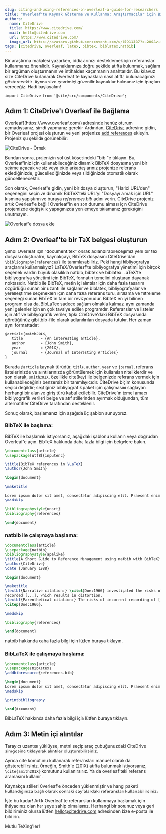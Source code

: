 ```yaml
---
slug: citing-and-using-references-on-overleaf-a-guide-for-researchers
title: "Overleaf'te Kaynak Gösterme ve Kullanma: Araştırmacılar için Bir Kılavuz"
authors:
  name: CiteDrive
  title: https://www.citedrive.com/
  mail: hello@citedrive.com
  url: https://www.citedrive.com/
  image_url: https://avatars.githubusercontent.com/u/65911387?s=200&v=4
tags: [citedrive, overleaf, latex, bibtex, biblatex,natbib]
---
```


Bir araştırma makalesi yazarken, iddialarınızı desteklemek için referanslar kullanmanız önemlidir. Kaynaklarınıza doğru şekilde atıfta bulunmak, sağlam bir argüman oluşturmanın ve intihalden kaçınmanın anahtarıdır. Bu kılavuz size CiteDrive kullanarak Overleaf'te kaynaklara nasıl atıfta bulunacağınızı gösterecektir. Ayrıca size çevrimiçi güvenilir kaynaklar bulmanız için ipuçları vereceğiz. Hadi başlayalım!

```mdx-code-block
import CiteDrive from '@site/src/components/CiteDrive';
```
<CiteDrive /> 

## Adım 1: CiteDrive'ı Overleaf ile Bağlama

Overleaf](https://www.overleaf.com/) adresinde henüz oturum açmadıysanız, şimdi yapmanız gerekir. Ardından, [CiteDrive](https://www.citedrive.com/) adresine gidin, bir Overleaf projesi oluşturun ve yeni projenize [add references](https://citedrive.medium.com/adding-bibliographic-references-to-overleaf-with-citedrive-325f131e3ca2) ekleyin. Projeniz şu şekilde görünebilir:

![CiteDrive - Örnek](@site/static/img/tutorial/citedrive_project_example.png)

Bundan sonra, projenizin sol üst köşesindeki "bib "e tıklayın. Bu, Overleaf'iniz için kullanabileceğiniz dinamik BibTeX dosyasına yeni bir sekme açacak ve siz veya ekip arkadaşlarınız projenize referans eklediğinizde, güncellediğinizde veya sildiğinizde otomatik olarak güncellenecektir.



Son olarak, Overleaf'e gidin, yeni bir dosya oluşturun, "Harici URL'den" seçeneğini seçin ve dinamik BibTeX'teki URL'yi "Dosyayı almak için URL" kısmına yapıştırın ve buraya *references.bib* adını verin.
CiteDrive projeniz artık Overleaf'e bağlı! Overleaf'in en son durumu alması için CiteDrive projemizde değişiklik yaptığınızda yenilemeye tıklamanız gerektiğini unutmayın.

![Overleaf'e dosya ekle](@site/static/img/tutorial/export_bib_to_overleaf.png)

## Adım 2: Overleaf'te bir TeX belgesi oluşturun

Şimdi Overleaf için "document.tex" olarak adlandırabileceğimiz yeni bir tex dosyası oluşturalım, kaynakçayı, BibTeX dosyasını CiteDrive'dan `\bibliography{references}` ile tanımlayabiliriz. Peki hangi bibliyografya araçlarını kullanmalıyız? LaTeX/Overleaf'te bibliyografya yönetimi için birçok seçenek vardır: büyük olasılıkla natbib, bibtex ve biblatex. LaTeX'te bibliyografya yönetimi için BibTeX, formatın temelini oluşturan dayanak noktasıdır. Natbib ile BibTeX, metin içi alıntılar için daha fazla tasarım özgürlüğü sunan bir uzantı ile sağlanır ve biblatex, bibliyografyalar ve yerelleştirme seçenekleri için daha fazla referans türü, sıralama ve filtreleme seçeneği sunan BibTeX'in tam bir revizyonudur. BibteX en iyi bilinen program olsa da, BibLaTex sadece sağlam olmakla kalmaz, aynı zamanda yeni gelenler için en çok tavsiye edilen programdır. Referanslar ve listeler için atıf ve bibliyografik veriler, tıpkı CiteDrive'daki BibTeX dosyasında gördüğünüz gibi .bib-file olarak adlandırılan dosyada tutulur. Her zaman aynı formattadır:

 ```latex
 @article{smith201X,
 	title        = {An interesting article},
 	author       = {John Smith},
 	year         = {201X},
 	journal      = {Journal of Interesting Articles}
 }
 ```

Burada `@article` kaynak türüdür, `title`, `author`, `year` ve `journal`, referans listelerinizde ve alıntılarınızda görüntülemek için kullanılan niteliklerdir ve son olarak, `smith201X`, özellikle cite(key) ile belgenizde referans vermek için kullanabileceğiniz benzersiz bir tanımlayıcıdır. CiteDrive biçim konusunda seçici değildir; seçtiğiniz bibliyografik paket için çalışmasını sağlayan herhangi bir alan ve giriş türü kabul edilebilir. CiteDrive'ın temel amacı bibliyografik verileri belge ve atıf stillerinden ayırmak olduğundan, tüm alternatifler CiteDrive tarafından desteklenir.


 Sonuç olarak, başlamanız için aşağıda üç şablon sunuyoruz.

 ### BibTeX ile başlama:

 BibTeX ile başlamak istiyorsanız, aşağıdaki şablonu kullanın veya doğrudan Overleaf'e açın. BibTeX hakkında daha fazla bilgi için belgelere bakın.

 ```latex title="document.tex"
 \documentclass{article}
 \usepackage[utf8]{inputenc}

 \title{BibTeX references in \LaTeX}
 \author{John Smith}

 \begin{document}

 \maketitle

 Lorem ipsum dolor sit amet, consectetur adipiscing elit. Praesent enim urna, dapibus et bibendum vel, consectetur et turpis. Cras a molestie nulla. \cite{Hemingway1952}
 \medskip

 \bibliographystyle{unsrt}
 \bibliography{references}

 \end{document}
 ```


 ### natbib ile çalışmaya başlama:

 ```latex
 \documentclass{article}
 \usepackage{natbib}
 \bibliographystyle{apalike}
 \title{A Short Guide to Reference Management using natbib with BibTeX}
 \author{CiteDrive}
 \date {January 1988}

 \begin{document}

 \maketitle
 \textbf{Narrative citation:} \citet{Doe:1966} investigated the risks of incorrectly \\
 recorded [...], which results in distortion.
 \textbf{Parenthetical citation:} The risks of incorrect recording of [...] could lead to distortion
 \citep{Doe:1966}.

 \medskip

 \bibliography{references}

 \end{document}

 ```





 natbib hakkında daha fazla bilgi için lütfen buraya tıklayın.

 ### BibLaTeX ile çalışmaya başlama:

 ```latex
 \documentclass{article}
 \usepackage{biblatex}
 \addbibresource{references.bib}

 \begin{document}
 Lorem ipsum dolor sit amet, consectetur adipiscing elit. Praesent enim urna, dapibus et bibendum vel, consectetur et turpis. Cras a molestie nulla. \cite{Hemingway1952}
 \medskip

 \printbibliography

 \end{document}
 ```



 BibLaTeX hakkında daha fazla bilgi için lütfen buraya tıklayın.



 ## Adım 3: Metin içi alıntılar



 Tarayıcı uzantısı yüklüyse, metni seçip araç çubuğunuzdaki CiteDrive simgesine tıklayarak alıntılar oluşturabilirsiniz.



 Ayrıca cite komutunu kullanarak referansları manuel olarak da gösterebilirsiniz. Örneğin, Smith'e (201X) atıfta bulunmak istiyorsanız, `\cite{smith201X}` komutunu kullanırsınız. Ya da overleaf'teki referans aramasını kullanın.



 Kaynakça stilleri Overleaf'e önceden yüklenmiştir ve hangi paketi kullandığınıza bağlı olarak sonraki sayfalardaki referansları kullanabilirsiniz:



 İşte bu kadar! Artık Overleaf'te referansları kullanmaya başlamak için ihtiyacınız olan her şeye sahip olmalısınız. Herhangi bir sorunuz veya geri bildiriminiz olursa lütfen hello@citedrive.com adresinden bize e-posta ile bildirin.



 Mutlu TeXing'ler!
